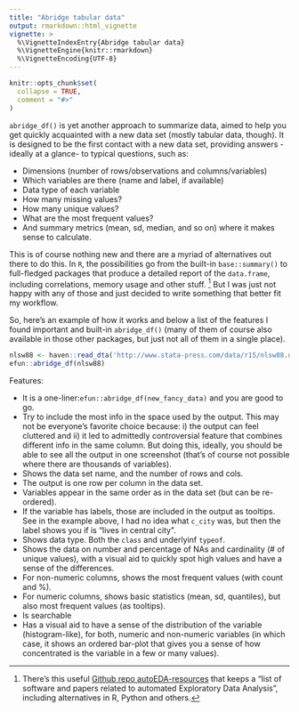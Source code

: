 ```yaml
---
title: "Abridge tabular data"
output: rmarkdown::html_vignette
vignette: >
  %\VignetteIndexEntry{Abridge tabular data}
  %\VignetteEngine{knitr::rmarkdown}
  %\VignetteEncoding{UTF-8}
---
```


```r
knitr::opts_chunk$set(
  collapse = TRUE,
  comment = "#>"
)
```

`abridge_df()` is yet another approach to summarize data, aimed to help you get
quickly acquainted with a new data set (mostly tabular data, though). It is
designed to be the first contact with a new data set, providing answers -ideally
at a glance- to typical questions, such as:

- Dimensions (number of rows/observations and columns/variables)
- Which variables are there (name and label, if available)
- Data type of each variable
- How many missing values?
- How many unique values?
- What are the most frequent values?
- And summary metrics (mean, sd, median, and so on) where it makes sense to 
  calculate.

This is of course nothing new and there are a myriad of alternatives out there
to do this. In `R`, the possibilities go from the built-in `base::summary()` to 
full-fledged packages that produce a detailed report of the `data.frame`, 
including correlations, memory usage and other stuff. ^[There's this useful 
[Github repo autoEDA-resources](https://github.com/mstaniak/autoEDA-resources)
that keeps a "list of software and papers related to automated Exploratory Data 
Analysis", including alternatives in R, Python and others.] But I was just not 
happy with any of those and just decided to write something that better fit
my workflow. 

So, here's an example of how it works and below a list of the features I found
important and built-in `abridge_df()` (many of them of course also available 
in those other packages, but just not all of them in a single place).

```r
nlsw88 <- haven::read_dta('http://www.stata-press.com/data/r15/nlsw88.dta')
efun::abridge_df(nlsw88)
```

Features:

- It is a one-liner:`efun::abridge_df(new_fancy_data)` and you are good 
  to go.
- Try to include the most info in the space used by the output. This may not be everyone's favorite choice because: i) the output can feel cluttered and ii) it led to admittedly controversial feature that combines different info in the same column. But doing this, ideally, you should be able to see all the output in one screenshot (that's of course not possible where there are thousands of variables).
- Shows the data set name, and the number of rows and cols.
- The output is one row per column in the data set.
- Variables appear in the same order as in the data set (but can be re-ordered).
- If the variable has labels, those are included in the output as tooltips. 
  See in the example above, I had no idea what `c_city` was, but then the 
  label shows you if is "lives in central city".
- Shows data type. Both the `class` and underlyinf `typeof`.
- Shows the data on number and percentage of NAs and cardinality (# of unique values), with a visual aid to quickly spot high values and have a sense of the differences.
- For non-numeric columns, shows the most frequent values (with count and %).
- For numeric columns, shows basic statistics (mean, sd, quantiles), but also 
most frequent values (as tooltips).
- Is searchable
- Has a visual aid to have a sense of the distribution of the variable (histogram-like), for both, numeric and non-numeric variables (in which case, it shows an ordered bar-plot that gives you a sense of how concentrated is the variable in a few or many values).



<!-- 
TODO: perhaps some time write a blog comparing features with other packages
      speed and handling large data sets is also key, some of the packages
      do not handle large datas sets well
      
TODO: take a look at this recent slides
      https://alastairrushworth.github.io/exploring_eda/EDA.html 
-->

